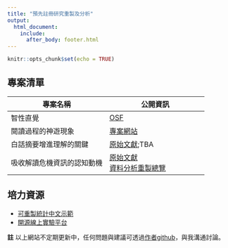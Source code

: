 ```yaml
---
title: "預先註冊研究重製及分析"
output: 
  html_document:
    include:
      after_body: footer.html
---
```


```r
knitr::opts_chunk$set(echo = TRUE)
```

## 專案清單

|專案名稱|公開資訊|
|---|---|
|智性直覺|[OSF](https://osf.io/6trj5/)|
|閱讀過程的神遊現象|[專案網站](https://scgeeker.github.io/MW_Project/)|
|白話摘要增進理解的關鍵|[原始文獻](https://doi.org/10.1525/collabra.18898);TBA|
|吸收解讀危機資訊的認知動機|[原始文獻](https://www.nature.com/articles/s41598-021-86088-3)<br/>[資料分析重製總覽](Projects/202107_CM/overview.html)|


## 培力資源


- [可重製統計中文示範](https://scgeeker.github.io/Reproducible_STAT/)
- [開源線上實驗平台](https://scgeeker.github.io/Online_EXP/)


**註** 以上網站不定期更新中，任何問題與建議可透過[作者github](https://github.com/SCgeeker)，與我溝通討論。